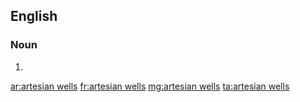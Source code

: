 ==English==

===Noun===
{{head|en|plural|head=[[artesian]] [[well]]s}}

# {{plural of|artesian well|lang=en|nocat=1}}

[[ar:artesian wells]]
[[fr:artesian wells]]
[[mg:artesian wells]]
[[ta:artesian wells]]